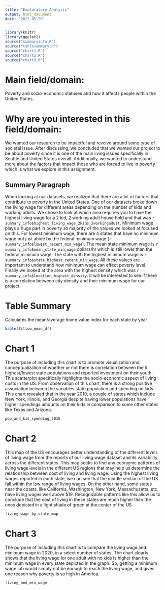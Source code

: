 ```yaml
---
title: "Exploratory Analysis"
output: html_document
date: '2022-05-20'
---
```



```r
library(knitr)
library(ggplot2)
source("summaryinfo.R")
source("tablesummary.R")
source("chart1.R")
source("chart2.R")
source("chart3.R")

```

# Main field/domain:
Poverty and socio-economic statuses and how it affects people within the United States.

# Why are you interested in this field/domain:
We wanted our research to be impactful and revolve around some type of societal issue. After discussing, we concluded that we wanted our project to be about poverty since it is one of the main living issues specifically in Seattle and United States overall. Additionally, we wanted to understand more about the factors that impact those who are forced to live in poverty which is what we explore in this assignment.

## Summary Paragraph

When looking at our datasets, we realized that there are a lot of factors that contribute to poverty in the United States. One of our datasets broke down the living wage for different areas depending on the number of kids and working adults. We chose to look at which area requires you to have the highest living wage for a 2 kid, 2 working adult house hold and that was `r summary_info$highest_living_wage_2kids_2workingadult`. Minimum wage plays a huge part in poverty so majority of the values we looked at focused on this. For lowest minimum wage, there are 4 states that have no minimum wage but just abide by the federal minimum wage (`r summary_info$lowest_recent_min_wage`). The mean state minimum wage is `r summary_info$mean_state_min_wage` dollars/hr which is still lower than the federal minimum wage. The state with the highest minimum wage is `r summary_info$state_highest_recent_min_wage`. All these values are important to understand how minimum wage can effect poverty level. Finally we looked at the area with the highest density which was `r summary_info$location_highest_density`. It will be interested to see if there is a correlation between city density and their minimum wage for our project.


# Table Summary

Calculates the mean/average home value index for each state by year

```r
kable(Zillow_mean_df)
```

# Chart 1

The purpose of including this chart is to promote visualization and conceptualization of whether or not there is correlation between the 5 highest/lowest state populations and reported investment on their youth. This scatterplot specifically highlights the socio-economic aspect of living costs in the US. From observation of this chart, there is a strong positive association between the variables state population and spending on kids. This chart revealed that in the year 2010, a couple of states which include New York, Illinois, and Georgia despite having lower populations have higher spendings amounts on their kids in comparison to some other states like Texas and Arizona.

```r
pop_and_kid_spending_2010
```

# Chart 2

This map of the US encourages better understanding of the different levels of living wage from the reports of our living wage dataset and its variability across the different states. This map seeks to find any economic patterns of living wage levels in the different US regions that may help us determine the relationship between cost of living and living wage. Using the highest living wages reported in each state, we can see that the middle section of the US fall within the low range of living wages. On the other hand, some states near the coasts, like California, Washington, New York, Massachusetts, etc. have living wages well above $19. Recognizable patterns like this allow us to conclude that the cost of living in these states are much higher than the ones depicted in a light shade of green at the center of the US.

```r
living_wage_by_state_map
```

# Chart 3

The purpose of including this chart is to compare the living wage and minimum wage in 2020, in a select number of states. The chart clearly shows that the living wage for one adult with no kids is higher than the minimum wage in every state depicted in the graph. So, getting a minimum wage job would simply not be enough to reach the living wage, and gives one reason why poverty is so high in America.

```r
living_and_min_wage
```
